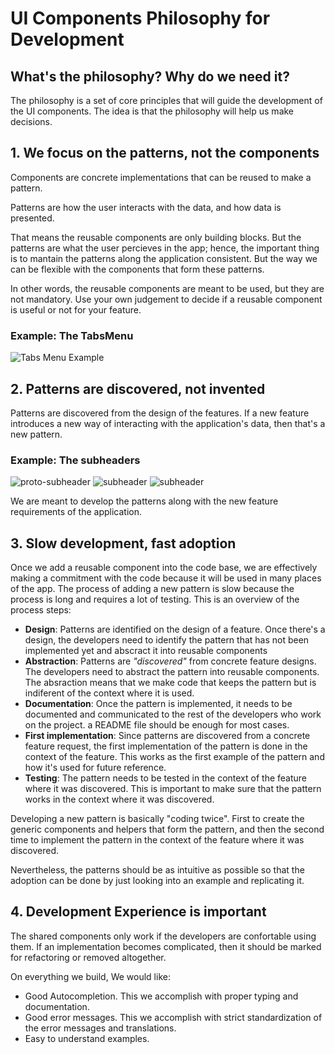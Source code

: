
# UI Components Philosophy for Development
## What's the philosophy? Why do we need it?
The philosophy is a set of core principles that will guide the development of the UI components. The idea is that the philosophy will help us make decisions.


## 1. We focus on the patterns, not the components
Components are concrete implementations that can be reused to make a pattern.

Patterns are how the user interacts with the data, and how data is presented.

That means the reusable components are only building blocks. But the patterns are what the user percieves in the app; hence, the important thing is to mantain the patterns along the application consistent. But the way we can be flexible with the components that form these patterns.

In other words, the reusable components are meant to be used, but they are not mandatory. Use your own judgement to decide if a reusable component is useful or not for your feature.

### Example: The TabsMenu
<Img src="/tabs-menu-example.png" alt="Tabs Menu Example" />

## 2. Patterns are discovered, not invented
Patterns are discovered from the design of the features. If a new feature introduces a new way of interacting with the application's data, then that's a new pattern.

### Example: The subheaders
<Img src="/proto-subheader.png" alt="proto-subheader" />
<Img src="/subheaders-catalog-pages.png" alt="subheader" />
<Img src="/subheaders-details.png" alt="subheader" />

We are meant to develop the patterns along with the new feature requirements of the application.
## 3. Slow development, fast adoption
Once we add a reusable component into the code base, we are effectively making a commitment with the code because it will be used in many places of the app. The process of adding a new pattern is slow because the process is long and requires a lot of testing.
This is an overview of the process steps:

- **Design**: Patterns are identified on the design of a feature. Once there's a design, the developers need to identify the pattern that has not been implemented yet and abscract it into reusable components
- **Abstraction**: Patterns are *"discovered"* from concrete feature designs. The developers need to abstract the pattern into reusable components. The absraction means that we make code that keeps the pattern but is indiferent of the context where it is used.
- **Documentation**: Once the pattern is implemented, it needs to be documented and communicated to the rest of the developers who work on the project. a README file should be enough for most cases.
- **First implementation**: Since patterns are discovered from a concrete feature request, the first implementation of the pattern is done in the context of the feature. This works as the first example of the pattern and how it's used for future reference.
- **Testing**: The pattern needs to be tested in the context of the feature where it was discovered. This is important to make sure that the pattern works in the context where it was discovered.

Developing a new pattern is basically "coding twice". First to create the generic components and helpers that form the pattern, and then the second time to implement the pattern in the context of the feature where it was discovered.

Nevertheless, the patterns should be as intuitive as possible so that the adoption can be done by just looking into an example and replicating it.

## 4. Development Experience is important
The shared components only work if the developers are confortable using them. If an implementation becomes complicated, then it should be marked for refactoring or removed altogether.

On everything we build, We would like:
- Good Autocompletion. This we accomplish with proper typing and documentation.
- Good error messages. This we accomplish with strict standardization of the error messages and translations.
- Easy to understand examples.



